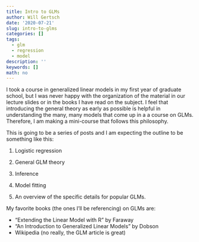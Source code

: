```yaml
---
title: Intro to GLMs
author: Will Gertsch
date: '2020-07-21'
slug: intro-to-glms
categories: []
tags:
  - glm
  - regression
  - model
description: ''
keywords: []
math: no
---
```


I took a course in generalized linear models in my first year of graduate school, but I was never happy with the organization of the material in our lecture slides or in the books I have read on the subject. I feel that introducing the general theory as early as possible is helpful in understanding the many, many models that come up in a a course on GLMs. Therefore, I am making a mini-course that follows this philosophy.

This is going to be a series of posts and I am expecting the outline to be something like this:

1. Logistic regression

2. General GLM theory

3. Inference

4. Model fitting

5. An overview of the specific details for popular GLMs.

My favorite books (the ones I'll be referencing) on GLMs are:

- "Extending the Linear Model with R" by Faraway
- "An Introduction to Generalized Linear Models" by Dobson
- Wikipedia (no really, the GLM article is great)

